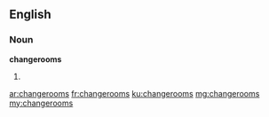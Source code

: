 ==English==

===Noun===
'''changerooms'''

# {{plural of|changeroom}}

[[ar:changerooms]]
[[fr:changerooms]]
[[ku:changerooms]]
[[mg:changerooms]]
[[my:changerooms]]